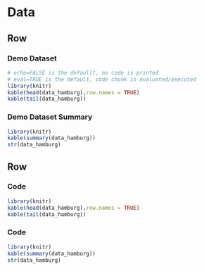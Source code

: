 Data {data-orientation=rows}
===================================== 

Row {data-height=1000}
----------------------------

### Demo Dataset

```r
# echo=FALSE is the defaullt, no code is printed
# eval=TRUE is the default, code chunk is evaluated/executed
library(knitr)
kable(head(data_hamburg),row.names = TRUE)
kable(tail(data_hamburg))
```

### Demo Dataset Summary

```r
library(knitr)
kable(summary(data_hamburg))
str(data_hamburg)
```

Row {data-height=400}
----------------------------

### Code

```r
library(knitr)
kable(head(data_hamburg),row.names = TRUE)
kable(tail(data_hamburg))
```

### Code

```r
library(knitr)
kable(summary(data_hamburg))
str(data_hamburg)
```
